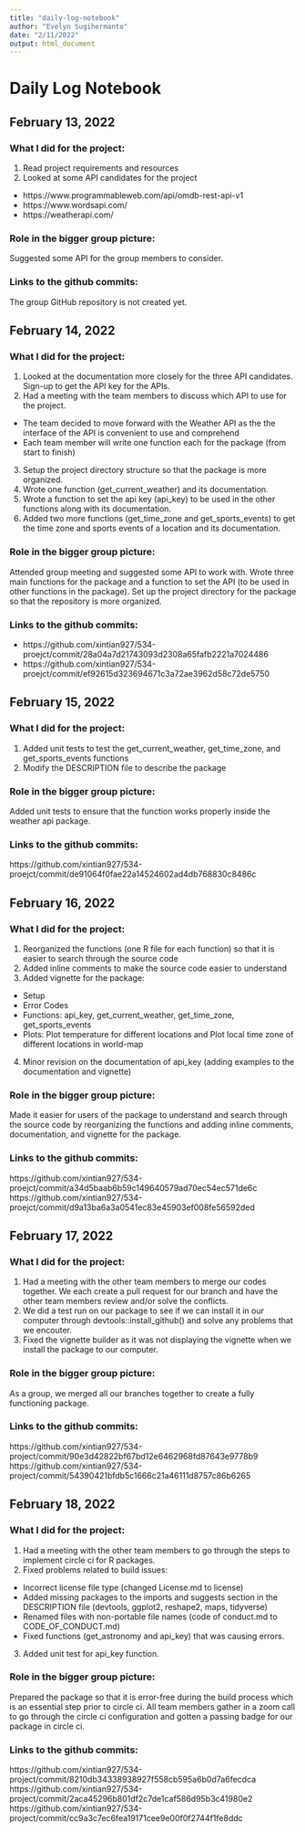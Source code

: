 ```yaml
---
title: "daily-log-notebook"
author: "Evelyn Sugihermanto"
date: "2/11/2022"
output: html_document
---
```


# Daily Log Notebook

## February 13, 2022
### What I did for the project:
1. Read project requirements and resources 
2. Looked at some API candidates for the project
- https://www.programmableweb.com/api/omdb-rest-api-v1
- https://www.wordsapi.com/
- https://weatherapi.com/

### Role in the bigger group picture: 
Suggested some API for the group members to consider.

### Links to the github commits:
The group GitHub repository is not created yet.


## February 14, 2022
### What I did for the project:
1. Looked at the documentation more closely for the three API candidates. Sign-up to get the API key for the APIs.
2. Had a meeting with the team members to discuss which API to use for the project.
- The team decided to move forward with the Weather API as the the interface of the API is convenient to use and comprehend
- Each team member will write one function each for the package (from start to finish)
3. Setup the project directory structure so that the package is more organized.
4. Wrote one function (get_current_weather) and its documentation.
5. Wrote a function to set the api key (api_key) to be used in the other functions along with its documentation.
6. Added two more functions (get_time_zone and get_sports_events) to get the time zone and sports events of a location and its documentation.

### Role in the bigger group picture:
Attended group meeting and suggested some API to work with. Wrote three main functions for the package and a function to set the API (to be used in other functions in the package). Set up the project directory for the package so that the repository is more organized.

### Links to the github commits:
- https://github.com/xintian927/534-proejct/commit/28a04a7d21743093d2308a65fafb2221a7024486
- https://github.com/xintian927/534-proejct/commit/ef92615d323694671c3a72ae3962d58c72de5750


## February 15, 2022
### What I did for the project:
1. Added unit tests to test the get_current_weather, get_time_zone, and get_sports_events functions
2. Modify the DESCRIPTION file to describe the package

### Role in the bigger group picture:
Added unit tests to ensure that the function works properly inside the weather api package.

### Links to the github commits:
https://github.com/xintian927/534-proejct/commit/de91064f0fae22a14524602ad4db768830c8486c


## February 16, 2022
### What I did for the project:
1. Reorganized the functions (one R file for each function) so that it is easier to search through the source code
2. Added inline comments to make the source code easier to understand
3. Added vignette for the package:
- Setup
- Error Codes
- Functions: api_key, get_current_weather, get_time_zone, get_sports_events
- Plots: Plot temperature for different locations and Plot local time zone of different locations in world-map
4. Minor revision on the documentation of api_key (adding examples to the documentation and vignette)

### Role in the bigger group picture:
Made it easier for users of the package to understand and search through the source code by reorganizing the functions and adding inline comments, documentation, and vignette for the package.

### Links to the github commits:
https://github.com/xintian927/534-proejct/commit/a34d5baab6b59c149640579ad70ec54ec571de6c
https://github.com/xintian927/534-proejct/commit/d9a13ba6a3a0541ec83e45903ef008fe56592ded


## February 17, 2022
### What I did for the project:
1. Had a meeting with the other team members to merge our codes together. We each create a pull request for our branch and have the other team members review and/or solve the conflicts.
2. We did a test run on our package to see if we can install it in our computer through devtools::install_github() and solve any problems that we encouter.
3. Fixed the vignette builder as it was not displaying the vignette when we install the package to our computer.

### Role in the bigger group picture:
As a group, we merged all our branches together to create a fully functioning package.

### Links to the github commits:
https://github.com/xintian927/534-project/commit/90e3d42822bf67bd12e6462968fd87643e9778b9
https://github.com/xintian927/534-project/commit/54390421bfdb5c1666c21a46111d8757c86b6265


## February 18, 2022
### What I did for the project:
1. Had a meeting with the other team members to go through the steps to implement circle ci for R packages.
2. Fixed problems related to build issues:
- Incorrect license file type (changed License.md to license)
- Added missing packages to the imports and suggests section in the DESCRIPTION file (devtools, ggplot2, reshape2, maps, tidyverse)
- Renamed files with non-portable file names (code of conduct.md to CODE_OF_CONDUCT.md)
- Fixed functions (get_astronomy and api_key) that was causing errors.
3. Added unit test for api_key function.

### Role in the bigger group picture:
Prepared the package so that it is error-free during the build process which is an essential step prior to circle ci. All team members gather in a zoom call to go through the circle ci configuration and gotten a passing badge for our package in circle ci.

### Links to the github commits:
https://github.com/xintian927/534-project/commit/8210db34338938927f558cb595a6b0d7a6fecdca
https://github.com/xintian927/534-project/commit/2aca45296b801df2c7de1caf586d95b3c41980e2
https://github.com/xintian927/534-project/commit/cc9a3c7ec6fea19171cee9e00f0f2744f1fe8ddc
